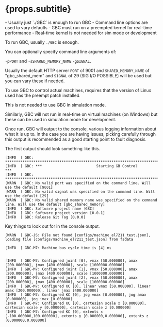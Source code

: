 
# {props.subtitle}
<Tldr>
    - Usually just `./GBC` is enough to run GBC
    - Command line options are used to vary defaults
    - GBC must run on a preempted kernel for real-time performance
    - Real-time kernel is not needed for sim mode or development
</Tldr>

To run GBC, usually `./GBC` is enough.

You can optionally specify command line arguments of:

`-pPORT` and `-sSHARED_MEMORY_NAME` -`gSIGNAL`.

Usually the default HTTP server `PORT` of 9001 and `SHARED_MEMORY_NAME` of "gbc_shared_mem" and `SIGNAL` of 29 (SIG I/O POSSIBLE) will be used but you can vary these if needed.

To use GBC to control actual machines, requires that the version of Linux used has the preempt patch installed.

This is not needed to use GBC in simulation mode.

Similarly, GBC will not run in real-time on virtual machines (on Windows) but these can be used in simulation mode for development.

Once run, GBC will output to the console, various logging information about what it is up to. In the case you are having issues, picking carefully through this output is recommended as a good starting point to fault diagnosis.

The first output should look something like this.

```text
[INFO  ] GBC: **************************************************************************
[INFO  ] GBC: ***                         Starting GB Control                        ***
[INFO  ] GBC: **************************************************************************
[WARN  ] GBC: No valid port was specified on the command line. Will use the default [9001]
[WARN  ] GBC: No valid signal was specified on the command line. Will use the default [29]
[WARN  ] GBC: No valid shared memory name was specified on the command line. Will use the default [gbc_shared_memory]
[INFO  ] GBC: Software project name [GBC]
[INFO  ] GBC: Software project version [0.0.1]
[INFO  ] GBC: Release Git Tag [0.0.0]
```

Key things to look out for in the console output.


```text
[WARN  ] GBC-JS: File not found [configs/machine_el7211_test.json], loading file [configs/machine_el7211_test.json] from fsdata
```


```text
[INFO  ] GBC-M7: Machine bus cycle time is [4] ms
```


```text

[INFO  ] GBC-M7: Configured joint [0], vmax [50.000000], amax [200.000000], jmax [400.000000], scale [1000000.000000]
[INFO  ] GBC-M7: Configured joint [1], vmax [50.000000], amax [200.000000], jmax [400.000000], scale [1000000.000000]
[INFO  ] GBC-M7: Configured joint [2], vmax [50.000000], amax [200.000000], jmax [400.000000], scale [1000000.000000]
[INFO  ] GBC-M7: Configured KC [0], linear vmax [50.000000], linear amax [200.000000], linear jmax [400.000000]
[INFO  ] GBC-M7: Configured KC [0], jog vmax [0.000000], jog amax [0.000000], jog jmax [0.000000]
[INFO  ] GBC-M7: Configured KC [0], cartesian scale x [0.000000], cartesian scale y [0.000000], cartesian scale z [0.000000]
[INFO  ] GBC-M7: Configured KC [0], extents x [-100.000000,100.000000], extents y [0.000000,0.000000], extents z [0.000000,0.000000]
```
